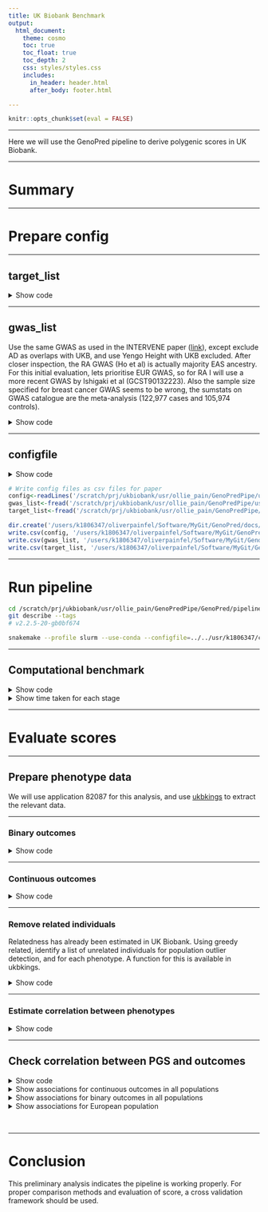 ```yaml
---
title: UK Biobank Benchmark
output: 
  html_document:
    theme: cosmo
    toc: true
    toc_float: true
    toc_depth: 2
    css: styles/styles.css
    includes:
      in_header: header.html
      after_body: footer.html

---
```


```r
knitr::opts_chunk$set(eval = FALSE)
```

***

Here we will use the GenoPred pipeline to derive polygenic scores in UK Biobank.

***

# Summary

***

# Prepare config

***

## target_list

<div class="shallow-break"></div>

<details><summary>Show code</summary>
<br/>

<h3>Create symlinks</h3>

We will create symlinks to the imputed genotype data for UKB. We will use the pgen format data for computationl efficiency and those restricted to MAF >= 1% and INFO >= 0.4. We are using genetic data that is not application specific, so the data doesn't need to be reprocessed for each application. Therefore we will use row number IDs for the .psam file so they can be connected to application specific data downstream.

```bash
mkdir -p /scratch/prj/ukbiobank/usr/ollie_pain/GenoPredPipe/ukb_symlinks

# pgen and pvar files
for chr in $(seq 1 22);do
  for file in $(echo pgen pvar);do
    ln -s /datasets/ukbiobank/June2017/Imputed/ukb_imp_chr${chr}_v3_MAF1_INFO4.${file} /scratch/prj/ukbiobank/usr/ollie_pain/GenoPredPipe/ukb_symlinks/ukb_imp_maf1_info4.chr${chr}.${file}
  done
done
```

```r
# Make .psam 
n = 487409
psam <- data.frame(FID = 1:487409,
                   IID = 1:487409)
names(psam)[1]<-'#FID'
write.table(psam, '/scratch/prj/ukbiobank/usr/ollie_pain/GenoPredPipe/ukb_symlinks/rownumber.psam', col.names=T, row.names = F, quote = F)
```

```bash
for chr in $(seq 1 22);do
  ln -s /scratch/prj/ukbiobank/usr/ollie_pain/GenoPredPipe/ukb_symlinks/rownumber.psam /scratch/prj/ukbiobank/usr/ollie_pain/GenoPredPipe/ukb_symlinks/ukb_imp_maf1_info4.chr${chr}.psam
done
```

***

<h3>Create target_list</h3>

```bash
mkdir -p /scratch/prj/ukbiobank/usr/ollie_pain/GenoPredPipe/usr/k1806347/configs/basic
```

```r
target_list <- data.frame(
  name='ukb',
  path='/scratch/prj/ukbiobank/usr/ollie_pain/GenoPredPipe/ukb_symlinks/ukb_imp_maf1_info4',
  type='plink2',
  indiv_report=F
)

write.table(target_list, '/scratch/prj/ukbiobank/usr/ollie_pain/GenoPredPipe/usr/k1806347/configs/basic/target_list.txt', col.names=T, row.names=F, quote=F)
```

</details>

***

## gwas_list

Use the same GWAS as used in the INTERVENE paper ([link](https://doi.org/10.1101/2023.11.20.23298215)), except exclude AD as overlaps with UKB, and use Yengo Height with UKB excluded. After closer inspection, the RA GWAS (Ho et al) is actually majority EAS ancestry. For this initial evaluation, lets prioritise EUR GWAS, so for RA I will use a more recent GWAS by Ishigaki et al (GCST90132223). Also the sample size specified for breast cancer GWAS seems to be wrong, the sumstats on GWAS catalogue are the meta-analysis (122,977 cases and 105,974 controls).

<details><summary>Show code</summary>

<h3>Download sumstats from the GWAS catalogue</h3>

```bash
mkdir -p /scratch/prj/ukbiobank/usr/ollie_pain/GenoPredPipe/usr/k1806347/gwas_sumstats
```

```r

gwasc_table <- data.frame(
  id = c(
    'GCST005838',
    'GCST002783',
    'GCST004988',
    'GCST006085',
    'GCST008059',
    'GCST90132223',
    'GCST004131',
    'GCST007140',
    'GCST90013445',
    'GCST008972',
    'GCST007954',
    'GCST004773',
    'GCST90018959_exclukb'
  ),
  url = c(
    'https://ftp.ebi.ac.uk/pub/databases/gwas/summary_statistics/GCST005001-GCST006000/GCST005838/harmonised/29531354-GCST005838-EFO_0000712.h.tsv.gz',
    'https://ftp.ebi.ac.uk/pub/databases/gwas/summary_statistics/GCST002001-GCST003000/GCST002783/harmonised/25673413-GCST002783-EFO_0004340.h.tsv.gz',
    'https://ftp.ebi.ac.uk/pub/databases/gwas/summary_statistics/GCST004001-GCST005000/GCST004988/harmonised/29059683-GCST004988-EFO_0000305.h.tsv.gz',
    'https://ftp.ebi.ac.uk/pub/databases/gwas/summary_statistics/GCST006001-GCST007000/GCST006085/harmonised/29892016-GCST006085-EFO_0001663.h.tsv.gz',
    'https://ftp.ebi.ac.uk/pub/databases/gwas/summary_statistics/GCST008001-GCST009000/GCST008059/20171017_MW_eGFR_overall_EA_nstud42.dbgap.txt.gz',
    'https://ftp.ebi.ac.uk/pub/databases/gwas/summary_statistics/GCST90132001-GCST90133000/GCST90132223/GCST90132223_buildGRCh37.tsv.gz',
    'https://ftp.ebi.ac.uk/pub/databases/gwas/summary_statistics/GCST004001-GCST005000/GCST004131/harmonised/28067908-GCST004131-EFO_0003767.h.tsv.gz',
    'https://ftp.ebi.ac.uk/pub/databases/gwas/summary_statistics/GCST007001-GCST008000/GCST007140/GERA-sqrtHDL.tsv.gz',
    'https://ftp.ebi.ac.uk/pub/databases/gwas/summary_statistics/GCST90013001-GCST90014000/GCST90013445/GCST90013445_buildGRCh38.tsv',
    'https://ftp.ebi.ac.uk/pub/databases/gwas/summary_statistics/GCST008001-GCST009000/GCST008972/urate_chr1_22_LQ_IQ06_mac10_all_741_rsid.txt.gz',
    'https://ftp.ebi.ac.uk/pub/databases/gwas/summary_statistics/GCST007001-GCST008000/GCST007954/HbA1c_METAL_European.txt.gz',
    'https://ftp.ebi.ac.uk/pub/databases/gwas/summary_statistics/GCST004001-GCST005000/GCST004773/METAANALYSIS_DIAGRAM_SE1.txt',
    'https://portals.broadinstitute.org/collaboration/giant/images/8/8e/GIANT_HEIGHT_YENGO_2022_GWAS_SUMMARY_STATS_EUR_excluding_UKB.gz'
  )
)

gwasc_table$ending<-ifelse(grepl('\\.gz$', gwasc_table$url), '.gz','')

for (i in 1:nrow(gwasc_table)) {
  system(
    paste0(
      'wget --no-check-certificate -O /scratch/prj/ukbiobank/usr/ollie_pain/GenoPredPipe/usr/k1806347/gwas_sumstats/',
      gwasc_table$id[i],
      '.tsv', gwasc_table$ending[i], ' ',
      gwasc_table$url[i]
    )
  )
}

# Check the headers are expected
library(data.table)
for(i in 1:nrow(gwasc_table)){
  tmp <-
    fread(
      paste0(
        '/scratch/prj/ukbiobank/usr/ollie_pain/GenoPredPipe/usr/k1806347/gwas_sumstats/',
        gwasc_table$id[i],
        '.tsv',
        gwasc_table$ending[i]
      ),
      nrows=10
    )
  
  print(gwasc_table$id[i])
  print(head(tmp, 2))
}

# Update header of "GCST008059"
i<-which(gwasc_table$id == 'GCST008059')
tmp <-
  fread(
    paste0(
      '/scratch/prj/ukbiobank/usr/ollie_pain/GenoPredPipe/usr/k1806347/gwas_sumstats/',
      gwasc_table$id[i],
      '.tsv',
      gwasc_table$ending[i]
    )
  )

names(tmp)[names(tmp) == "n_total_sum"] <- 'N'
tmp$Allele1 <- toupper(tmp$Allele1)
tmp$Allele2 <- toupper(tmp$Allele2)

fwrite(
  tmp,
  paste0(
    '/scratch/prj/ukbiobank/usr/ollie_pain/GenoPredPipe/usr/k1806347/gwas_sumstats/',
    gwasc_table$id[i],
    '.tsv',
    gwasc_table$ending[i]
  ),
  sep = '\t',
  quote = F,
  na='NA'
)

# Update header of "GCST007140"
i<-which(gwasc_table$id == 'GCST007140')
tmp <-
  fread(
    paste0(
      '/scratch/prj/ukbiobank/usr/ollie_pain/GenoPredPipe/usr/k1806347/gwas_sumstats/',
      gwasc_table$id[i],
      '.tsv',
      gwasc_table$ending[i]
    )
  )

names(tmp) <-
  c("RSID" ,
    "CHR" ,
    "BP" ,
    "A1" ,
    "A2" ,
    "Effect allele (EA)" ,
    "FREQ" ,
    "N" ,
    "BETA" ,
    "P")

tmp <- tmp[, c("RSID" ,
               "CHR" ,
               "BP" ,
               "A1" ,
               "A2" ,
               "FREQ" ,
               "N" ,
               "BETA" ,
               "P"), with=F]

fwrite(
  tmp,
  paste0(
    '/scratch/prj/ukbiobank/usr/ollie_pain/GenoPredPipe/usr/k1806347/gwas_sumstats/',
    gwasc_table$id[i],
    '.tsv',
    gwasc_table$ending[i]
  ),
  sep = '\t',
  quote = F,
  na='NA'
)

# Update header of "GCST008972"
i<-which(gwasc_table$id == 'GCST008972')

# There is missing data which screws up fread
system("zcat /scratch/prj/ukbiobank/usr/ollie_pain/GenoPredPipe/usr/k1806347/gwas_sumstats/GCST008972.tsv.gz | sed 's/  / NA /g' | gzip > /scratch/prj/ukbiobank/usr/ollie_pain/GenoPredPipe/usr/k1806347/gwas_sumstats/GCST008972_modified.tsv.gz; mv /scratch/prj/ukbiobank/usr/ollie_pain/GenoPredPipe/usr/k1806347/gwas_sumstats/GCST008972_modified.tsv.gz /scratch/prj/ukbiobank/usr/ollie_pain/GenoPredPipe/usr/k1806347/gwas_sumstats/GCST008972.tsv.gz")

tmp <-
  fread(
    '/scratch/prj/ukbiobank/usr/ollie_pain/GenoPredPipe/usr/k1806347/gwas_sumstats/GCST008972.tsv.gz'
  )

names(tmp)[names(tmp) == "n_total_sum"] <- 'N'

tmp$Allele1 <- toupper(tmp$Allele1)
tmp$Allele2 <- toupper(tmp$Allele2)

fwrite(
  tmp,
  paste0(
    '/scratch/prj/ukbiobank/usr/ollie_pain/GenoPredPipe/usr/k1806347/gwas_sumstats/',
    gwasc_table$id[i],
    '.tsv',
    gwasc_table$ending[i]
  ),
  sep = '\t',
  quote = F,
  na='NA'
)

# Update header of "GCST004773"
i<-which(gwasc_table$id == 'GCST004773')

tmp <-
  fread(
    paste0(
      '/scratch/prj/ukbiobank/usr/ollie_pain/GenoPredPipe/usr/k1806347/gwas_sumstats/',
      gwasc_table$id[i],
      '.tsv',
      gwasc_table$ending[i]
    )
  )

tmp$CHR<-gsub(':.*','',tmp$`Chr:Position`)
tmp$BP<-gsub('.*:','',tmp$`Chr:Position`)

fwrite(
  tmp,
  paste0(
    '/scratch/prj/ukbiobank/usr/ollie_pain/GenoPredPipe/usr/k1806347/gwas_sumstats/',
    gwasc_table$id[i],
    '.tsv',
    gwasc_table$ending[i]
  ),
  sep = '\t',
  quote = F,
  na='NA'
)

```

<h3>Create gwas_list</h3>

Get the GWAS info and prevalence data from INTERVENE paper.

```bash
mkdir -p /scratch/prj/ukbiobank/usr/ollie_pain/GenoPredPipe/usr/k1806347/configs/benchmark
```

```r

gwas_dat<-fread('https://raw.githubusercontent.com/intervene-EU-H2020/prspipe/main/config/studies_for_methods_comparison.tsv')

prev_dat<-fread('https://raw.githubusercontent.com/intervene-EU-H2020/prspipe/main/config/pop_prevalence.tsv')
names(prev_dat)<-c('name','prev')
gwas_dat<-merge(gwas_dat, prev_dat, by='name', all.x=T)

gwas_dat$ftp_address<-NULL
gwas_dat$local_path<-NULL

gwas_dat<-merge(gwasc_table, gwas_dat, by.x='id', by.y='study_id', all.x=T)

# Update labels to those used in the INTERVENE paper table
gwas_labels<-data.frame(
  id=c(
    'GCST005838', 'GCST90012877', 'GCST90013534', 'GCST004773', 'GCST004988', 'GCST006085', 'GCST90013445', 'GCST004131', 'GCST008059', 'GCST90018959', 'GCST008972', 'GCST002783', 'GCST007140', 'GCST007954'),
  label=c('Stroke', 'AD or family history of AD', 'Rheumatoid arthritis', 'T2D', 'Breast cancer', 'Prostate cancer', 'T1D', 'IBD', 'eGFR', 'Height', 'Urate levels', 'BMI', 'HDL', 'HbA1c')
)
gwas_dat<-merge(gwas_dat, gwas_labels, by='id', all.x=T)

# Fill in information for Height
gwas_dat$label[gwas_dat$id == 'GCST90018959_exclukb'] <- 'Height'
gwas_dat$binary[gwas_dat$id == 'GCST90018959_exclukb'] <- 'no'

# Fill in information for RA
gwas_dat$label[gwas_dat$id == 'GCST90132223'] <- 'Rheumatoid arthritis'
gwas_dat$binary[gwas_dat$id == 'GCST90132223'] <- 'yes'
gwas_dat$n_cases[gwas_dat$id == 'GCST90132223'] <- 22350
gwas_dat$n_controls[gwas_dat$id == 'GCST90132223'] <- 74823
gwas_dat$prev[gwas_dat$id == 'GCST90132223'] <- 0.01

# Insert correct ncase and ncontrol data for breast cancer
gwas_dat$n_cases[gwas_dat$id == 'GCST004988'] <- 122977
gwas_dat$n_controls[gwas_dat$id == 'GCST004988'] <- 105974

# Format as gwas_list
gwas_list <- data.frame(
  name = gwas_dat$id,
  path = paste0(
    '/scratch/prj/ukbiobank/usr/ollie_pain/GenoPredPipe/usr/k1806347/gwas_sumstats/',
    gwas_dat$id,
    '.tsv',
    gwas_dat$ending
  ),
  population = 'EUR',
  n = gwas_dat$n_cases+gwas_dat$n_controls,
  sampling = gwas_dat$n_cases/(gwas_dat$n_controls+gwas_dat$n_cases),
  prevalence = gwas_dat$prev,
  mean = NA,
  sd = NA,
  label = gwas_dat$label
)

gwas_list$sampling[is.na(gwas_list$prevalence)]<-NA
gwas_list$sampling<-round(gwas_list$sampling, 3)
gwas_list$mean[is.na(gwas_list$prevalence)]<-0
gwas_list$sd[is.na(gwas_list$prevalence)]<-1

gwas_list$label<-paste0("\"", gwas_list$label, "\"")

write.table(gwas_list, '/scratch/prj/ukbiobank/usr/ollie_pain/GenoPredPipe/usr/k1806347/configs/benchmark/gwas_list.txt', col.names=T, row.names=F, quote=F)

# Write csv containing gwas data for paper
write.csv(gwas_dat, '/users/k1806347/oliverpainfel/Software/MyGit/GenoPred/docs/Images/UKB/gwas_data.csv', row.names = F)
```

</details>

***

## configfile

<details><summary>Show code</summary>

```r
# Create config file
conf <- c(
  'outdir: /scratch/prj/ukbiobank/usr/ollie_pain/GenoPredPipe/output',
  'config_file: /scratch/prj/ukbiobank/usr/ollie_pain/GenoPredPipe/usr/k1806347/configs/benchmark/config.yaml',
  'gwas_list: /scratch/prj/ukbiobank/usr/ollie_pain/GenoPredPipe/usr/k1806347/configs/benchmark/gwas_list.txt',
  'target_list: /scratch/prj/ukbiobank/usr/ollie_pain/GenoPredPipe/usr/k1806347/configs/basic/target_list.txt',
  "pgs_methods: ['ptclump','dbslmm','prscs','sbayesr','lassosum','ldpred2','megaprs']",
  "cores_prep_pgs: 10",
  "cores_target_pgs: 50"
)

write.table(conf, '/scratch/prj/ukbiobank/usr/ollie_pain/GenoPredPipe/usr/k1806347/configs/benchmark/config.yaml', col.names = F, row.names = F, quote = F)
```

</details>

```r
# Write config files as csv files for paper
config<-readLines('/scratch/prj/ukbiobank/usr/ollie_pain/GenoPredPipe/usr/k1806347/configs/benchmark/config.yaml')
gwas_list<-fread('/scratch/prj/ukbiobank/usr/ollie_pain/GenoPredPipe/usr/k1806347/configs/benchmark/gwas_list.txt')
target_list<-fread('/scratch/prj/ukbiobank/usr/ollie_pain/GenoPredPipe/usr/k1806347/configs/basic/target_list.txt')

dir.create('/users/k1806347/oliverpainfel/Software/MyGit/GenoPred/docs/Images/UKB/config/')
write.csv(config, '/users/k1806347/oliverpainfel/Software/MyGit/GenoPred/docs/Images/UKB/config/config.csv', row.names = F)
write.csv(gwas_list, '/users/k1806347/oliverpainfel/Software/MyGit/GenoPred/docs/Images/UKB/config/gwas_list.csv', row.names = F)
write.csv(target_list, '/users/k1806347/oliverpainfel/Software/MyGit/GenoPred/docs/Images/UKB/config/target_list.csv', row.names = F)
```

***

# Run pipeline

```bash
cd /scratch/prj/ukbiobank/usr/ollie_pain/GenoPredPipe/GenoPred/pipeline
git describe --tags
# v2.2.5-20-gb0bf674

snakemake --profile slurm --use-conda --configfile=../../usr/k1806347/configs/benchmark/config.yaml output_all -n 
```

***

## Computational benchmark

<details><summary>Show code</summary>

```r
library(data.table)
library(ggplot2)
library(cowplot)
library(ggrepel)
library(dplyr)
library(plotly)
source('../functions/misc.R')
source_all('../functions')

# read in gwas_list
gwas_list<-fread('/scratch/prj/ukbiobank/usr/ollie_pain/GenoPredPipe/usr/k1806347/configs/benchmark/gwas_list.txt')

# Read in configuration specific benchmark files
bm_files_i <-
  paste0(
    '/scratch/prj/ukbiobank/usr/ollie_pain/GenoPredPipe/output/reference/benchmarks/',
    list.files('/scratch/prj/ukbiobank/usr/ollie_pain/GenoPredPipe/output/reference/benchmarks/')
  )

# Restrict gwas-specific benchmarks to gwas in list
# Remove outlier detection
bm_files_i<-bm_files_i[
  grepl(paste(gwas_list$name, collapse='|'), bm_files_i) |
  !grepl('prep_pgs|sumstat_prep|outlier_detection', bm_files_i)]


# Read in benchmark files
bm_dat_all <- do.call(rbind, lapply(bm_files_i, function(file) {
  tmp <- fread(file)
  tmp$file <- basename(file)
  return(tmp)
}))

# Create rule column
bm_dat_all$rule <- gsub('-.*','',bm_dat_all$file)

# Calculate total wall time
sum(bm_dat_all$s)/60/60 # 93.57131 hours

#########
# Quantify time taken by each part of pipeline
#########

# Calculate wall time taken by rule
bm_dat_rule_time <- NULL
for (i in unique(bm_dat_all$rule)) {
  bm_dat_rule_time <- rbind(
    bm_dat_rule_time,
    data.frame(
      rule = i,
      time = sum(bm_dat_all$s[bm_dat_all$rule == i])))
}

# Tidy results
bm_dat_rule_time <-
  bm_dat_rule_time[!(bm_dat_rule_time$rule %in% c('ancestry_reporter', 'score_reporter.txt')), ]

bm_dat_rule_time$step<-gsub('_i$','', bm_dat_rule_time$rule)
bm_dat_rule_time$step<-gsub('prep_pgs_','', bm_dat_rule_time$step)

bm_dat_rule_time$step[bm_dat_rule_time$rule == 'format_target_i']<-'Target QC'
bm_dat_rule_time$step[bm_dat_rule_time$rule == 'sumstat_prep_i']<-'GWAS QC'
bm_dat_rule_time$step[bm_dat_rule_time$rule == 'sample_report_i']<-'Report Creation'
bm_dat_rule_time$step[bm_dat_rule_time$rule == 'outlier_detection_i']<-'Outlier Detection'
bm_dat_rule_time$step[bm_dat_rule_time$rule == 'ancestry_inference_i']<-'Ancestry Inference'
bm_dat_rule_time$step[bm_dat_rule_time$rule == 'target_pgs_i']<-'Target Scoring'

bm_dat_rule_time<-merge(bm_dat_rule_time, pgs_method_labels, by.x='step', by.y='method', all.x=T)
bm_dat_rule_time$step[!is.na(bm_dat_rule_time$label)] <- bm_dat_rule_time$label[!is.na(bm_dat_rule_time$label)]
bm_dat_rule_time$label<-NULL
bm_dat_rule_time<-bm_dat_rule_time[order(bm_dat_rule_time$time),]

#######
# Create a pie chart
#######

# Collapse prep_pgs into single component
pgs_data<-bm_dat_rule_time[grepl('prep_pgs', bm_dat_rule_time$rule),]
notpgs_data<-bm_dat_rule_time[!grepl('prep_pgs', bm_dat_rule_time$rule),]

# Create data for the graph.
data <- data.frame(
  category = notpgs_data$step,
  values = notpgs_data$time
)

data<-rbind(data, data.frame(
  category = 'PGS Methods',
  values = sum(pgs_data$time)
))

# Create the pie chart
fig <- plot_ly(data, labels = ~category, values = ~values, type = 'pie',
               textposition = 'outside',
               textinfo = 'label+percent',
               rotation = 140,  # This rotates the pie chart to move labels to the side
               marker = list(line = list(color = '#000000', width = 0.8))) %>%
  layout(xaxis = list(showgrid = FALSE, zeroline = FALSE, showticklabels = FALSE),
         yaxis = list(showgrid = FALSE, zeroline = FALSE, showticklabels = FALSE),
         showlegend = FALSE,
         margin = list(l = 20, r = 20, b = 100, t = 50, autoexpand = TRUE))  # Adjust margins here

# Save fig as a screenshot

###
# Create timeline plot
###

data$category<-factor(data$category, 
                      levels = c('GWAS QC',
                                 'Target QC',
                                 'Ancestry Inference',
                                 'PGS Methods',
                                 'Target Scoring',
                                 'Report Creation'))

data<-data[order(data$category),]

data$perc<-data$values/sum(data$values)*100
data$cum_perc<-cumsum(data$perc)

for(i in 1:length(data$category)) {
  data$start[i] <- ifelse(i == 1, 0, data$end[i - 1])
  data$end[i] <- data$cum_perc[i]
  data$label_position[i] <- data$cum_perc[i] - data$perc[i] / 2
}

data$time_clean<-NA
data$time_clean[data$values < 60] <-
  paste0(round(data$values[data$values < 60], 1), ' sec')
data$time_clean[data$values > 60] <-
  paste0(round(data$values[data$values > 60] / 60, 1), ' min')
data$time_clean[data$values > 3600] <-
  paste0(round(data$values[data$values > 3600] / 60 / 60, 1), ' hr')

data$label<-paste0(data$category,
                   "\n(", data$time_clean, ', ',
                   round(data$perc,1),"%)")

all_timeline<-ggplot(data,
       aes(
         xmin = start,
         xmax = end,
         ymin = 0,
         ymax = 0.1,
         fill = category
       )) +
  geom_rect(colour='black', size=0.1) +
  geom_text_repel(
    aes(
      x = label_position,
      y = 0.1,
      label = label,
      segment.square  = T,
      segment.inflect = T
    ),
    force = 100,
    nudge_y           = 0.15,
    hjust = 0.5,
    segment.size      = 0.3,
    segment.curvature = -0.1,
    segment.color='darkgrey',
    box.padding=0.6,
  ) +
  scale_x_continuous(breaks = seq(0, 100, by = 20)) +
  coord_cartesian(clip = "off", xlim = c(-20, 120), ylim = c(0, 0.3)) +
  labs(x='Time (%)') +
  theme(
    axis.title.y = element_blank(),
    axis.text.y = element_blank(),
    axis.ticks.y = element_blank(),
    axis.line.y = element_blank(),
    axis.line.x = element_line(color = "black", size = 0.5),
    panel.grid.major.y = element_blank(),
    panel.grid.minor.y = element_blank(),
    panel.grid.major.x = element_blank(),
    panel.grid.minor.x = element_blank(),
    legend.position = "none",
    plot.background = element_rect(fill = "white", color = NA),
    panel.background = element_rect(fill = "white", color = NA)
  )

#######
# Create a pie chart for PGS methods only
#######

# Create data for the graph.
data <- data.frame(
  category = bm_dat_rule_time$step[grepl('prep_pgs', bm_dat_rule_time$rule)],
  values = bm_dat_rule_time$time[grepl('prep_pgs', bm_dat_rule_time$rule)]
)

# Quantify time on average per GWAS
data$time_gwas<-data$values/13
data$time_gwas_clean<-NA
data$time_gwas_clean[data$time_gwas < 60] <-
  paste0(round(data$time_gwas[data$time_gwas < 60], 1), ' sec')
data$time_gwas_clean[data$time_gwas > 60] <-
  paste0(round(data$time_gwas[data$time_gwas > 60] / 60, 1), ' min')
data$time_gwas_clean[data$time_gwas > 3600] <-
  paste0(round(data$time_gwas[data$time_gwas > 3600] / 60 / 60, 1), ' hr')

data$custom_label<-paste0(data$category, "\n(", data$time_gwas_clean,")")

# Create the pie chart
fig <- plot_ly(data, labels = ~category, values = ~values, type = 'pie',
               text = ~custom_label,      # Use custom labels
               textposition = 'outside',
               textinfo = 'text',
               marker = list(line = list(color = '#000000', width = 0.8))) %>%
  layout(xaxis = list(showgrid = FALSE, zeroline = FALSE, showticklabels = FALSE),
         yaxis = list(showgrid = FALSE, zeroline = FALSE, showticklabels = FALSE),
         showlegend = FALSE,
         margin = list(autoexpand = TRUE))

# Save fig as a screenshot

###
# Create timeline plot
###

data<-data[order(data$category),]
  
data$perc<-data$time_gwas /sum(data$time_gwas )*100
data$cum_perc<-cumsum(data$perc)

for(i in 1:length(data$category)) {
  data$start[i] <- ifelse(i == 1, 0, data$cum_perc[i - 1])
  data$end[i] <- data$cum_perc[i]
  if(data$end[i] - data$start[i] < 2){
    data$end[i] <- data$start[i] + 2
  }
  data$label_position[i] <- data$cum_perc[i] - data$perc[i] / 2
}

data$label<-paste0(data$category,
                   "\n(", data$time_gwas_clean, ', ',
                   round(data$perc,1),"%)")

pgs_timeline<-ggplot(data,
       aes(
         xmin = start,
         xmax = end,
         ymin = 0,
         ymax = 0.1,
         fill = category
       )) +
  geom_rect(colour='black', size=0.1) +
  geom_text_repel(
    aes(
      x = label_position,
      y = 0.1,
      label = label,
      segment.square  = T,
      segment.inflect = T
    ),
    force = 100,
    nudge_y           = 0.15,
    hjust = 0.5,
    segment.size      = 0.3,
    segment.curvature = -0.1,
    segment.color='darkgrey',
    box.padding=0.6,
  ) +
  scale_x_continuous(breaks = seq(0, 100, by = 20)) +
  coord_cartesian(clip = "off", xlim = c(-20, 120), ylim = c(0, 0.3)) +
  labs(x='Time (%)') +
  theme(
    axis.title.y = element_blank(),
    axis.text.y = element_blank(),
    axis.ticks.y = element_blank(),
    axis.line.y = element_blank(),
    axis.line.x = element_line(color = "black", size = 0.5),
    panel.grid.major.y = element_blank(),
    panel.grid.minor.y = element_blank(),
    panel.grid.major.x = element_blank(),
    panel.grid.minor.x = element_blank(),
    legend.position = "none",
    plot.background = element_rect(fill = "white", color = NA),
    panel.background = element_rect(fill = "white", color = NA)
  )

png('~/oliverpainfel/Software/MyGit/GenoPred/docs/Images/UKB/timeline_plot.png', res=300, width=2500, height=1500, units = 'px')
set.seed(1)
plot_grid(all_timeline, pgs_timeline, labels = c('A', 'B'), nrow = 2)
dev.off()

set.seed(1)
timeline_plot<-plot_grid(all_timeline, pgs_timeline, labels = c('A', 'B'), nrow = 2)

ggsave('~/oliverpainfel/Software/MyGit/GenoPred/docs/Images/UKB/timeline_plot.svg', plot = timeline_plot, width=2500, height=1500, units = 'px')

#######
# Rules that are only run once
#######
bm_dat_summary<-NULL

tmp <- bm_dat_all[bm_dat_all$rule %in% c('ancestry_inference_i',
                                         'outlier_detection_i',
                                         'sample_report_i')]

tmp <- data.frame(
  rule = tmp$rule,
  pgs_method = NA,
  pop = NA,
  mean_time = tmp$s,
  max_time = tmp$s,
  mean_mem = tmp$max_rss,
  max_mem = tmp$max_rss
)

bm_dat_summary <-
  rbind(bm_dat_summary, tmp)

#######
# Sum the format_target time
#######

tmp <- bm_dat_all[bm_dat_all$rule %in% c('format_target_i')]

tmp <- data.frame(
  rule = tmp$rule[1],
  pgs_method = NA,
  pop = NA,
  mean_time = mean(tmp$s),
  max_time = max(tmp$s),
  mean_mem = mean(tmp$max_rss),
  max_mem = max(tmp$max_rss)
)

bm_dat_summary <-
  rbind(bm_dat_summary, tmp)


#######
# Average across GWAS
#######
for (rule_i in c(
  'prep_pgs_ptclump_i',
  'prep_pgs_dbslmm_i',
  'prep_pgs_prscs_i',
  'prep_pgs_megaprs_i',
  'prep_pgs_lassosum_i',
  'prep_pgs_ldpred2_i',
  'prep_pgs_sbayesr_i',
  'sumstat_prep_i'
)) {
    bm_dat_all_tmp <-
    bm_dat_all[bm_dat_all$rule == rule_i, ]
    
    bm_dat_all_tmp$gwas <- gsub('.*-','', gsub('.txt','', bm_dat_all_tmp$file))
    bm_dat_all_tmp<-bm_dat_all_tmp[bm_dat_all_tmp$gwas %in% gwas_list$name,]
    
    tmp <- data.table(
      rule = rule_i,
      pgs_method = NA,
      pop = NA,
      mean_time = mean(bm_dat_all_tmp$s),
      max_time = max(bm_dat_all_tmp$s),
      mean_mem = mean(bm_dat_all_tmp$max_rss),
      max_mem = max(bm_dat_all_tmp$max_rss)
    )
    
    bm_dat_summary<-rbind(bm_dat_summary, tmp)
}
  
####
# Average target_pgs_i across PGS method and GWAS
####

rule_i<-'target_pgs_i' 
bm_dat_all_tmp <- bm_dat_all[bm_dat_all$rule == rule_i, ]

rule_split<-strsplit(bm_dat_all_tmp$file, '-')
bm_dat_all_tmp$pop <- lapply(rule_split, function(x) x[3])
bm_dat_all_tmp$pop<-gsub('.txt','', bm_dat_all_tmp$pop)

for(pop_i in unique(bm_dat_all_tmp$pop)){
  bm_dat_all_tmp_2<-bm_dat_all_tmp[bm_dat_all_tmp$pop == pop_i,]
  
  tmp <- data.table(
    rule = rule_i,
    pgs_method = 'all',
    pop = pop_i,
    mean_time = mean(bm_dat_all_tmp_2$s),
    max_time = max(bm_dat_all_tmp_2$s),
    mean_mem = mean(bm_dat_all_tmp_2$max_rss),
    max_mem = max(bm_dat_all_tmp_2$max_rss)
  )

  bm_dat_summary<-rbind(bm_dat_summary, tmp)

}


write.csv(bm_dat_summary, '/users/k1806347/oliverpainfel/Software/MyGit/GenoPred/docs/Images/bm_res.csv')

#################
# Plot
#################

bm_dat_summary_i <- bm_dat_summary[bm_dat_summary$rule %in% c(
    'prep_pgs_ptclump_i',
    'prep_pgs_dbslmm_i',
    'prep_pgs_prscs_i',
    'prep_pgs_megaprs_i',
    'prep_pgs_lassosum_i',
    'prep_pgs_ldpred2_i',
    'prep_pgs_sbayesr_i'
  ),]

bm_dat_summary_i$method <- gsub('_i', '', gsub('prep_pgs_','',bm_dat_summary_i$rule))
bm_dat_summary_i<-merge(bm_dat_summary_i, pgs_method_labels, by='method')

pgs_method_time <-
  ggplot(bm_dat_summary_i, aes(x = label, y = mean_time)) +
  geom_bar(stat = "identity", position = "dodge") +
  labs(x = "PGS Method", y = "Time (seconds)", fill='Cores') +
  theme_half_open() +
  background_grid() +
  theme(axis.text.x = element_text(angle = 45, hjust = 1))

pgs_method_mem <-
  ggplot(bm_dat_summary_i, aes(x = label, y = max_mem)) +
  geom_bar(stat = "identity", position="dodge") +
  labs(x = "PGS Method", y = "Max Memory (Mb)", fill='Cores') +
  theme_half_open() +
  background_grid() +
  theme(axis.text.x = element_text(angle = 45, hjust = 1))

png('/users/k1806347/oliverpainfel/Software/MyGit/GenoPred/docs/Images/UKB/bm_pgs_methods.png', res = 300, width = 1800, height = 1800, units = 'px')
  plot_grid(pgs_method_time, pgs_method_mem, nrow=2)
dev.off()

```

</details>


<details><summary>Show time taken for each stage</summary>

<div class="centered-container">
<div class="rounded-image-container">
![](Images/UKB/timeline_plot.svg)
</div>
</div>

</details>

***

# Evaluate scores

***

## Prepare phenotype data

We will use application 82087 for this analysis, and use [ukbkings](https://kenhanscombe.github.io/ukbkings/index.html) to extract the relevant data.

***

### Binary outcomes

<details><summary>Show code</summary>

```r
library(ukbkings)
library(dplyr)
library(stringr)

# Extract ICD code and sex from UKB
project_dir <- "/datasets/ukbiobank/ukb82087"
f <- bio_field(project_dir)
f %>%
    select(field, name) %>%
    filter(str_detect(field, "^31-0.0|41202|41203|41204|41205")) %>%
    bio_field_add("/scratch/prj/ukbiobank/usr/ollie_pain/phenotypes/icd_field_subset.txt")

bio_phen(
    project_dir,
    field = "/scratch/prj/ukbiobank/usr/ollie_pain/phenotypes/icd_field_subset.txt",
    out = "/scratch/prj/ukbiobank/usr/ollie_pain/phenotypes/icd_field_subset"
)

system("ls -lh /scratch/prj/ukbiobank/usr/ollie_pain/phenotypes/icd_field_subset.rds")
df <- readRDS("/scratch/prj/ukbiobank/usr/ollie_pain/phenotypes/icd_field_subset.rds")

# Identify individuals with no ICD codes
rows_with_na <- apply(df[, !(names(df) %in% c('eid','31-0.0'))], 1, function(x) all(is.na(x)))
df_no_icd<-df[rows_with_na,]

# Change to long format
library(tidyr)

# Split into ICD9 and ICD10
df_long <- df %>%
  pivot_longer(cols = starts_with('412'), names_to = "diagnosis_event", values_to = "icd_code") %>%
  drop_na(icd_code)

# Reinsert people with no ICD codes (so they are included as controls)
df_no_icd<-df_no_icd[, c('eid','31-0.0')]
df_no_icd$diagnosis_event<-NA
df_no_icd$icd_code<-NA
df_long<-rbind(df_long, df_no_icd)

# Create icd checker function
icd_checker <- function(dat, sex = NULL, incl, excl = NULL){

  out<-data.frame(
    eid=unique(dat$eid),
    endpoint=NA
  )
  
  # Subset by inclusion
  dat_in <- unique(dat$eid[grepl(paste(paste0('^',incl), collapse='|'), dat$icd_code)])
  out$endpoint<-ifelse(out$eid %in% dat_in, 1, 0)
  
  if(!is.null(excl)){
    # Remove those with exclusions
    dat_ex <- unique(dat$eid[grepl(paste(paste0('^',excl), collapse='|'), dat$icd_code)])
    out$endpoint[out$eid %in% dat_in & out$eid %in% dat_ex]<-0
  }
  
  if(!is.null(sex)){
    # Subset relevant sex
    dat_na <- unique(dat$eid[dat$`31-0.0` != sex])
    out$endpoint[out$eid %in% dat_na]<-NA
  }
  
  return(out)
}

###
# Breast cancer
###

bc<-icd_checker(dat = df_long, sex = 0, incl = c('C50','174'))

###
# Chronic kidney disease
###

ckd<-icd_checker(dat = df_long, incl = c('N18','585'))
N14_DIALYSIS<-icd_checker(dat = df_long, incl = c('Z992','Y841'))
ckd$endpoint[ckd$eid %in% N14_DIALYSIS$eid[N14_DIALYSIS$endpoint == 1]]<-1

###
# Gout
###

gout<-icd_checker(dat = df_long, incl = c('M10','2740'))

###
# IBD
###

ibd<-icd_checker(dat = df_long, incl = c('K50','K51','555','556'))

###
# Prostate cancer
###

pc<-icd_checker(dat = df_long, sex = 1, incl = c('C61','185'))

###
# Rheumatoid arthritis
###

ra<-icd_checker(dat = df_long, incl = c('M058','M059','7140A'))

###
# Stroke exluding SAH
###

stroke<-icd_checker(dat = df_long, incl = c('I61', 'I63', 'I64', '431', '4330A', '4331A', '4339A', '4340A', '4341A', '4349A', '436'), excl='I636')

###
# Type 1 diabetes
###

t1d<-icd_checker(dat = df_long, incl = c('E10','25001','25011'))
E4_DM2<-icd_checker(dat = df_long, incl = c('E110', 'E111', 'E112', 'E113', 'E114', 'E115', 'E116', 'E117', 'E118', 'E119', '2502A', '2501A', '2503A', '2504A', '2505A', '2506A', '2507A', '2508A', '2500A'), excl='E11')
t1d$endpoint[t1d$eid %in% E4_DM2$eid[E4_DM2$endpoint == 1]]<-0

###
# Type 2 diabetes
###

t2d<-icd_checker(dat = df_long, incl = c('E11','25000','25010'))
E4_DM1<-icd_checker(dat = df_long, incl = c('E100', 'E101', 'E102', 'E103', 'E104', 'E105', 'E106', 'E107', 'E108', 'E109', '2502B', '2501B', '2503B', '2504B', '2505B', '2506B', '2507B', '2508B', '2500B'), excl='E10')
t2d$endpoint[t2d$eid %in% E4_DM1$eid[E4_DM1$endpoint == 1]]<-0

# Create table of N
endpoints<-list(bc=bc, 
                ckd=ckd, 
                gout=gout, 
                ibd=ibd, 
                pc=pc, 
                ra=ra, 
                stroke=stroke, 
                t1d=t1d, 
                t2d=t2d)

# Save the phenotype data
library(data.table)
for(i in names(endpoints)){
  tmp<-endpoints[[i]]
  tmp<-tmp[complete.cases(tmp),]
  fwrite(
    tmp,
    paste0(
      '/scratch/prj/ukbiobank/usr/ollie_pain/phenotypes/',
      i,
      '.txt'
    ),
    row.names = F,
    quote = F,
    na = 'NA',
    sep = '\t'
  )
}

```

</details>

***

### Continuous outcomes

<details><summary>Show code</summary>

```r
library(ukbkings)
library(dplyr)
library(stringr)

# Extract continuous outcomes and age at recruitment from UKB
project_dir <- "/datasets/ukbiobank/ukb82087"
f <- bio_field(project_dir)
f %>%
    select(field, name) %>%
    filter(str_detect(field, "^21022-|^50-|^21001-|^30700-|^30750-|^30880-|^30760-")) %>%
    bio_field_add("/scratch/prj/ukbiobank/usr/ollie_pain/phenotypes/continuous_field_subset.txt")

bio_phen(
    project_dir,
    field = "/scratch/prj/ukbiobank/usr/ollie_pain/phenotypes/continuous_field_subset.txt",
    out = "/scratch/prj/ukbiobank/usr/ollie_pain/phenotypes/continuous_field_subset"
)

system("ls -lh /scratch/prj/ukbiobank/usr/ollie_pain/phenotypes/continuous_field_subset.rds")
df <- readRDS("/scratch/prj/ukbiobank/usr/ollie_pain/phenotypes/continuous_field_subset.rds")

# Take the first observation of each outcome
library(tidyr)
df_long <- df %>%
  pivot_longer(cols = names(df)[!grepl('eid', names(df))], names_to = "variable", values_to = "outcome") %>%
  drop_na(outcome)
df_long$variable<-gsub('-.*','', df_long$variable)
df_long<-df_long[!duplicated(df_long[,c('eid','variable')]),]

var_pheno<-data.frame(
  var=c('50','21001','30700','30750','30880','30760'),
  pheno=c('height','bmi','creatinine','hba1c','urate','hdl')
)

library(data.table)

for(i in 1:nrow(var_pheno)){
  tmp <- df_long[df_long$variable == var_pheno$var[i],]
  tmp <- data.frame(
    eid = tmp$eid,
    outcome = tmp$outcome
  )
  
  fwrite(
    tmp,
    paste0(
      '/scratch/prj/ukbiobank/usr/ollie_pain/phenotypes/',
      var_pheno$pheno[i],
      '.txt'
    ),
    row.names = F,
    quote = F,
    na = 'NA',
    sep = '\t'
  )
}

# For creatinine, convert to eGFR using same formula as: https://www.medrxiv.org/content/10.1101/2023.11.20.23298215v1.full.pdf
# Read in sex information
sex <- readRDS("/scratch/prj/ukbiobank/usr/ollie_pain/phenotypes/icd_field_subset.rds")
sex<-sex[, c('eid','31-0.0')]
age<-df[, c('eid','21022-0.0')]
tmp <- df_long[df_long$variable == '30700',]
tmp<- merge(tmp, sex, by='eid')
tmp<- merge(tmp, age, by='eid')
tmp_female <- tmp[tmp$`31-0.0` == 0,]
tmp_male <- tmp[tmp$`31-0.0` == 1,]
tmp_female$egfr <- 30849 * tmp_female$outcome^-1.154 * tmp_female$`21022-0.0`^-0.203 * 0.742
tmp_male$egfr <- 30849 * tmp_male$outcome^-1.154 * tmp_male$`21022-0.0`^-0.203
tmp<-rbind(tmp_female, tmp_male)
tmp<-tmp[,c('eid','egfr')]
names(tmp)<-c('eid','outcome')
fwrite(
  tmp,
  paste0(
    '/scratch/prj/ukbiobank/usr/ollie_pain/phenotypes/egfr.txt'
  ),
  row.names = F,
  quote = F,
  na = 'NA',
  sep = '\t'
)

```

</details>

***

### Remove related individuals

Relatedness has already been estimated in UK Biobank. Using greedy related, identify a list of unrelated individuals for population outlier detection, and for each phenotype. A function for this is available in ukbkings.

<details><summary>Show code</summary>

```r

library(ukbkings)
library(data.table)

psam<-fread('/scratch/prj/ukbiobank/ukb82087/imputed/ukb82087_imp_chr1_MAF1_INFO4_v1.psam')
psam$rn<-1:nrow(psam)

project_dir <- "/datasets/ukbiobank/ukb82087"
greedy_related <- "/scratch/prj/ukbiobank/KCL_Data/Software/tools/GreedyRelated-master-v1.2.1/GreedyRelated"

# Create a list of unrelated individuals irrespective of a phenotype
psam_unrel_all <- psam[!(
  psam$IID %in% bio_gen_related_remove(
    project_dir = project_dir,
    greedy_related = greedy_related,
    thresh = 0.044,
    seed = 1
  )$eid
), ]

write.table(psam_unrel_all$IID, '/scratch/prj/ukbiobank/usr/ollie_pain/phenotypes/unrelated.txt', row.names=F, col.names=F, quote=F)
write.table(psam_unrel_all$rn, '/scratch/prj/ukbiobank/usr/ollie_pain/phenotypes/unrelated.row_number.txt', row.names=F, col.names=F, quote=F)

n_table<-data.frame(
  pheno=NA,
  subset=c('geno','unrel'),
  n=c(nrow(psam), nrow(psam_unrel_all)),
  n_cas=NA,
  n_con=NA
)

# Create a list of unrelated individuals after removing individuals with missing data for each phenotype
bin_phenos <- c('bc', 'ckd', 'gout', 'ibd', 'pc', 'ra', 'stroke', 't1d', 't2d')
con_phenos <- c('height','bmi','egfr','hba1c','urate','hdl')

for(i in c(bin_phenos, con_phenos)){
  tmp<-fread(paste0(
      '/scratch/prj/ukbiobank/usr/ollie_pain/phenotypes/',
      i,
      '.txt'
    ))
  
  tmp<-tmp[tmp$eid %in% psam$IID,]
  tmp_unrel <- tmp[!(
    tmp$eid %in% bio_gen_related_remove(
      project_dir = project_dir,
      greedy_related = greedy_related,
      keep = tmp$eid,
      thresh = 0.044,
      seed = 1
    )$eid
  ), ]
  
  fwrite(
    tmp_unrel,
    paste0(
      '/scratch/prj/ukbiobank/usr/ollie_pain/phenotypes/',
      i,
      '.unrel.txt'
    ),
    row.names = F,
    quote = F,
    na = 'NA',
    sep = '\t'
  )
  
  names(tmp)<-c('IID','PHENO')
  names(tmp_unrel)<-c('IID','PHENO')
    
  if(i %in% bin_phenos){
    n_i<-data.frame(
      pheno=i,
      subset=c('geno','unrel'),
      n=c(nrow(tmp), nrow(tmp_unrel)),
      n_cas=c(sum(tmp$PHENO == 1), sum(tmp_unrel$PHENO == 1)),
      n_con=c(sum(tmp$PHENO == 0), sum(tmp_unrel$PHENO == 0))
    )
  } else {
    n_i<-data.frame(
      pheno=i,
      subset=c('geno','unrel'),
      n=c(nrow(tmp), nrow(tmp_unrel)),
      n_cas=NA,
      n_con=NA
    )
  }
  
  n_table<-rbind(n_table, n_i)
  print(n_table)
}

write.csv(n_table, '/scratch/prj/ukbiobank/usr/ollie_pain/phenotypes/pheno_n.csv', row.names=F)

```

</details>

***

### Estimate correlation between phenotypes

<details><summary>Show code</summary>

```r
library(data.table)
library(ggplot2)
library(reshape2)

bin_phenos <- c('bc', 'ckd', 'gout', 'ibd', 'pc', 'ra', 'stroke', 't1d', 't2d')
con_phenos <- c('height','bmi','egfr','hba1c','urate','hdl')
phenos<-c(bin_phenos, con_phenos)

pheno_list <- NULL
for(i in phenos){
  pheno_list[[i]] <- fread(paste0(
      '/scratch/prj/ukbiobank/usr/ollie_pain/phenotypes/',
      i,
      '.unrel.txt'
    ))
  names(pheno_list[[i]])[2]<-i
}

pheno_all<-Reduce(function(dtf1, dtf2) merge(dtf1, dtf2, by = "eid", all = TRUE),
        pheno_list)

pheno_cor <- cor(pheno_all[,-1], use='p')
pheno_cor_melt<-reshape2::melt(pheno_cor)

ggplot(data = pheno_cor_melt, aes(x=Var1, y=Var2, fill=value)) + 
  geom_tile(color = "white")+
  scale_fill_gradient2(low = "blue", high = "red", mid = "white", 
   midpoint = 0, limit = c(-1,1), space = "Lab", 
   name="Pearson\nCorrelation") +
  theme_minimal()+ 
  theme(axis.text.x = element_text(angle = 45, vjust = 1, 
    size = 12, hjust = 1))+
  coord_fixed()
```

</details>

***

## Check correlation between PGS and outcomes

<details><summary>Show code</summary>

```r
# Test correlation between PGS and observed height

setwd('/scratch/prj/ukbiobank/usr/ollie_pain/GenoPredPipe/GenoPred/pipeline/')
library(data.table)
library(ggplot2)
library(cowplot)

source('../functions/misc.R')
source_all('../functions')

# Define pgs_methods used
pgs_methods <- read_param(config = '/scratch/prj/ukbiobank/usr/ollie_pain/GenoPredPipe/usr/k1806347/configs/benchmark/config.yaml', param = 'pgs_methods', return_obj = F)

# Read in PGS
pgs <- read_pgs(config = '/scratch/prj/ukbiobank/usr/ollie_pain/GenoPredPipe/usr/k1806347/configs/benchmark/config.yaml', name = 'ukb')$ukb

# Read in psam to get row number based IDs
psam<-fread('/scratch/prj/ukbiobank/ukb82087/imputed/ukb82087_imp_chr1_MAF1_INFO4_v1.psam')
psam$rn<-1:nrow(psam)

# Read in gwas_list
gwas_list<-read_param(config = '/scratch/prj/ukbiobank/usr/ollie_pain/GenoPredPipe/usr/k1806347/configs/benchmark/config.yaml', param = 'gwas_list')

# Create column containing the phenotypes corresponding to each GWAS
gwas_list$pheno<-tolower(gwas_list$label)
gwas_list$pheno[gwas_list$pheno == 'breast cancer']<-'bc'
gwas_list$pheno[gwas_list$pheno == 'prostate cancer']<-'pc'
gwas_list$pheno[gwas_list$pheno == 'egfr']<-'egfr,ckd'
gwas_list$pheno[gwas_list$pheno == 'urate levels']<-'urate,gout'
gwas_list$pheno[gwas_list$pheno == 'rheumatoid arthritis']<-'ra'

bin_phenos <- c('bc', 'ckd', 'gout', 'ibd', 'pc', 'ra', 'stroke', 't1d', 't2d')
con_phenos <- c('height','bmi','egfr','hba1c','urate','hdl')
phenos<-c(bin_phenos, con_phenos)

cor<-NULL
for(i in phenos){
  # Read in pheno data
  pheno_i <- fread(paste0(
      '/scratch/prj/ukbiobank/usr/ollie_pain/phenotypes/',
      i,
      '.unrel.txt'
    ))
  
  names(pheno_i)<-c('IID','PHENO')
  # Update to row number based IDs
  pheno_i<-merge(psam[,c('IID','rn'), with=F], pheno_i, by='IID')
  pheno_i$IID<-pheno_i$rn
  pheno_i$rn<-NULL
  pheno_i$FID<-pheno_i$IID
  pheno_i<-pheno_i[, c('FID','IID','PHENO'), with=F]
  
  # Estimate correlation between pheno and pgs from relevant gwas
  for(pop_i in names(pgs)){
    gwas_i <- gwas_list$name[grepl(i, gwas_list$pheno)]
    for(pgs_method_i in names(pgs[[pop_i]][[gwas_i]])){
      pgs_i <- pgs[[pop_i]][[gwas_i]][[pgs_method_i]]
      pheno_pgs<-merge(pheno_i, pgs_i, by = c('FID','IID'))
      
      for(model_i in names(pgs_i)[-1:-2]){
        x <- scale(pheno_pgs[[model_i]])
        
        if(all(is.na(x))){
          next
        }
        
        
        if(i %in% bin_phenos){
          y <- pheno_pgs$PHENO
          coef_i <- coef(summary(mod <- glm(y ~ x, family='binomial')))
          
          tmp <- data.table(
            pheno = i,
            pop = pop_i,
            gwas = gwas_i,
            pgs_method = pgs_method_i,
            name = model_i,
            r = coef_i[2,1],
            se = coef_i[2,2],
            p = coef_i[2,4],
            n = nobs(mod),
            n_cas = sum(pheno_pgs$PHENO == 1),
            n_con = sum(pheno_pgs$PHENO == 0))
        } else {
          y <- scale(pheno_pgs$PHENO)
          coef_i <- coef(summary(mod <- lm(y ~ x)))
          
          tmp <- data.table(
            pheno = i,
            pop = pop_i,
            gwas = gwas_i,
            pgs_method = pgs_method_i,
            name = model_i,
            r = coef_i[2,1],
            se = coef_i[2,2],
            p = coef_i[2,4],
            n = nobs(mod),
            n_cas = NA,
            n_con = NA)
        }
        
        cor <- rbind(cor, tmp)
      
      }
    }
  }
}

saveRDS(cor, '/scratch/prj/ukbiobank/usr/ollie_pain/GenoPredPipe/usr/k1806347/assoc/cor.RDS')
cor<-readRDS('/scratch/prj/ukbiobank/usr/ollie_pain/GenoPredPipe/usr/k1806347/assoc/cor.RDS')

# Subset results to best and pseudoval
cor_subset<-NULL
for(pheno_i in phenos){
  for(pop_i in unique(cor$pop)){
    for(gwas_i in unique(cor$gwas[cor$pheno == pheno_i & cor$pop == pop_i])){
      for(pgs_method_i in unique(cor$pgs_method[cor$pheno == pheno_i & cor$pop == pop_i & cor$gwas == gwas_i])){
        
        # Subset relevant results
        cor_pop_i <- cor[
          cor$pheno == pheno_i &
          cor$pop == pop_i &
          cor$gwas == gwas_i &
          cor$pgs_method == pgs_method_i,]
        
        # Remove results with large SE
        cor_pop_i<-cor_pop_i[which(cor_pop_i$se < 10),]
    
        # Top R
        if(pgs_method_i %in% c('ptclump','ldpred2','megaprs','prscs','lassosum','dbslmm')){
          top_i <- cor_pop_i[which(abs(cor_pop_i$r) == max(abs(cor_pop_i$r), na.rm = T))[1],]
          top_i$model <- 'Top'
          cor_subset <- rbind(cor_subset, top_i)
        }
    
        # PseudoVal
        if(pgs_method_i %in% c('ptclump','sbayesr','ldpred2','megaprs','prscs','lassosum','dbslmm')){
          cor_pop_i$name <- gsub(paste0(gwas_i, '_'), '', cor_pop_i$name)
          pseudo_param <- find_pseudo(config = '/scratch/prj/ukbiobank/usr/ollie_pain/GenoPredPipe/usr/k1806347/configs/benchmark/config.yaml', gwas = gwas_i, pgs_method = pgs_method_i)
          pseudo_i <- cor_pop_i[cor_pop_i$name == pseudo_param,]
          pseudo_i$model <- 'Pseudo'
          cor_subset <- rbind(cor_subset, pseudo_i)
        }
      }
    }
  }
}

# Plot the results
cor_subset$model <- factor(cor_subset$model, levels = c('Top','Pseudo'))
dir.create('/users/k1806347/oliverpainfel/Software/MyGit/GenoPred/docs/Images/UKB')

# Create labels indicating gwas used to predict phenotype
cor_subset$label<-paste0(cor_subset$pheno,' → ',cor_subset$pheno)
cor_subset$label[cor_subset$pheno == 'egfr']<-'egfr → egfr'
cor_subset$label[cor_subset$pheno == 'ckd']<-'egfr → ckd'
cor_subset$label[cor_subset$pheno == 'urate']<-'urate → urate'
cor_subset$label[cor_subset$pheno == 'gout']<-'urate → gout'

# Insert nice labels for PGS methods
tmp<-pgs_method_labels
names(tmp)<-c('method','Method')
cor_subset<-merge(cor_subset, tmp, by.x='pgs_method', by.y='method')

# To make it easier to read the plot, flip the effect of the PGS for egfr to ckd
cor_subset_flip<-cor_subset
cor_subset_flip$r[cor_subset_flip$label == "egfr → ckd"] <- -cor_subset_flip$r[cor_subset_flip$label == "egfr → ckd"]

plot1<-ggplot(cor_subset_flip[cor_subset_flip$pop == 'EUR'], aes(x = Method, y = r, fill = model)) +
  geom_errorbar(
    aes(ymin = r - se, ymax = r + se),
    width = .2,
    position = position_dodge(width = 0.7)
  ) +
  geom_point(stat="identity", position=position_dodge(0.7), size=2, shape=23) +
  labs(
    y = "BETA (SE)",
    x = 'PGS Method',
    fill = 'Model'
  ) +
  theme_half_open() +
  background_grid() +
  theme(axis.text.x = element_text(angle = 45, hjust = 1),
        plot.title = element_text(hjust = 0.5, size=12),
        legend.position = c(0.80, 0.07)) +
  facet_wrap(label ~ . , scales="free", ncol = 3) +
  panel_border()

png('/users/k1806347/oliverpainfel/Software/MyGit/GenoPred/docs/Images/UKB/cor_eur.png', res=300, width=3000, height=4000, units = 'px')
plot1
dev.off()

ggsave(filename = '/users/k1806347/oliverpainfel/Software/MyGit/GenoPred/docs/Images/UKB/cor_eur.svg', plot = plot1, width=3000, height=4000, units = 'px')

# Make plot showing results across population for just a continuous outcomes for main text. 
plot2<-ggplot(cor_subset_flip[cor_subset_flip$pheno %in% con_phenos ,], aes(x = Method, y = r, fill = model)) +
  geom_errorbar(
    aes(ymin = r - se, ymax = r + se),
    width = .2,
    position = position_dodge(width = 0.7)
  ) +
  geom_point(stat="identity", position=position_dodge(0.7), size=2, shape=23) +
  labs(
    y = "BETA (SE)",
    x = 'PGS Method',
    fill = 'Model'
  ) +
  theme_half_open() +
  background_grid() +
  theme(axis.text.x = element_text(angle = 45, hjust = 1),
        plot.title = element_text(hjust = 0.5, size=12),
        legend.position='top',
        legend.justification = "center") +
  facet_grid(label ~ pop , scales="free_y") +
  panel_border()

png('/users/k1806347/oliverpainfel/Software/MyGit/GenoPred/docs/Images/UKB/cor_all_cont.png', res=300, width=3500, height=4000, units = 'px')
plot2
dev.off()

ggsave(filename = '/users/k1806347/oliverpainfel/Software/MyGit/GenoPred/docs/Images/UKB/cor_all_cont.svg', plot = plot2, width=3500, height=4000, units = 'px')


# Make plot showing results across population for just a continuous outcomes for main text. 
plot3<-ggplot(cor_subset_flip[cor_subset_flip$pheno %in% bin_phenos ,], aes(x = Method, y = r, fill = model)) +
  geom_errorbar(
    aes(ymin = r - se, ymax = r + se),
    width = .2,
    position = position_dodge(width = 0.7)
  ) +
  geom_point(stat="identity", position=position_dodge(0.7), size=2, shape=23) +
  labs(
    y = "BETA (SE)",
    x = 'PGS Method',
    fill = 'Model'
  ) +
  theme_half_open() +
  background_grid() +
  theme(axis.text.x = element_text(angle = 45, hjust = 1),
        plot.title = element_text(hjust = 0.5, size=12),
        legend.position='top',
        legend.justification = "center") +
  facet_grid(label ~ pop , scales="free_y") +
  panel_border()

png('/users/k1806347/oliverpainfel/Software/MyGit/GenoPred/docs/Images/UKB/cor_all_binary.png', res=300, width=3500, height=4000, units = 'px')
plot3
dev.off()

ggsave(filename = '/users/k1806347/oliverpainfel/Software/MyGit/GenoPred/docs/Images/UKB/cor_all_binary.svg', plot = plot3, width=3500, height=4000, units = 'px')


```

</details>

<details><summary>Show associations for continuous outcomes in all populations</summary>

<div class="centered-container">
<div class="rounded-image-container">
![UK Biobank - All populations](Images/UKB/cor_all_cont.svg)
</div>
</div>

</details>


<details><summary>Show associations for binary outcomes in all populations</summary>

<div class="centered-container">
<div class="rounded-image-container">
![UK Biobank - All populations](Images/UKB/cor_all_binary.svg)
</div>
</div>

<div class="note-box">

**Note:** In the 'egfr → ckd' plot, the direction of associations was reversed to ensure the highest values correspond to the best performance in all plots.

</div>


</details>

<details><summary>Show associations for European population</summary>

<div class="centered-container">
<div class="rounded-image-container">
![UK Biobank - All populations](Images/UKB/cor_eur.svg)
</div>
</div>

</details>

</br>

***

# Conclusion

This preliminary analysis indicates the pipeline is working properly. For proper comparison methods and evaluation of score, a cross validation framework should be used.


